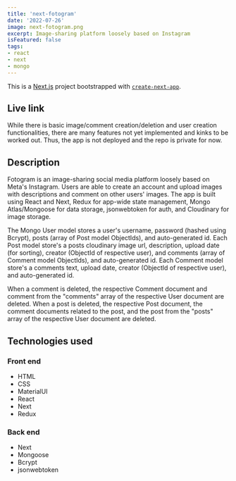 ```yaml
---
title: 'next-fotogram'
date: '2022-07-26'
image: next-fotogram.png
excerpt: Image-sharing platform loosely based on Instagram
isFeatured: false
tags:
- react
- next
- mongo
---
```


This is a [Next.js](https://nextjs.org/) project bootstrapped with [`create-next-app`](https://github.com/vercel/next.js/tree/canary/packages/create-next-app).

## Live link

While there is basic image/comment creation/deletion and user creation functionalities, there are many features not yet implemented and kinks to be worked out. Thus, the app is not deployed and the repo is private for now.

## Description

Fotogram is an image-sharing social media platform loosely based on Meta's Instagram. Users are able to create an account and upload images with descriptions and comment on other users' images. The app is built using React and Next, Redux for app-wide state management, Mongo Atlas/Mongoose for data storage, jsonwebtoken for auth, and Cloudinary for image storage.

The Mongo User model stores a user's username, password (hashed using Bcrypt), posts (array of Post model ObjectIds), and auto-generated id. Each Post model store's a posts cloudinary image url, description, upload date (for sorting), creator (ObjectId of respective user), and comments (array of Comment model ObjectIds), and auto-generated id. Each Comment model store's a comments text, upload date, creator (ObjectId of respective user), and auto-generated id.

When a comment is deleted, the respective Comment document and comment from the "comments" array of the respective User document are deleted. When a post is deleted, the respective Post document, the comment documents related to the post, and the post from the "posts" array of the respective User document are deleted.

## Technologies used

### Front end
- HTML
- CSS
- MaterialUI
- React
- Next
- Redux

### Back end
- Next
- Mongoose
- Bcrypt
- jsonwebtoken